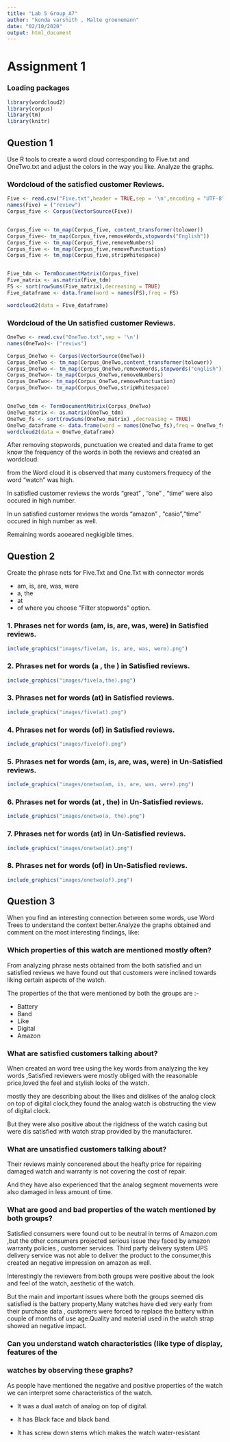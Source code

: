 ```yaml
---
title: "Lab 5 Group_A7"
author: "konda varshith , Malte groenemann"
date: "02/10/2020"
output: html_document
---
```





# Assignment 1

### Loading packages

```r
library(wordcloud2)
library(corpus)
library(tm)
library(knitr)
```


## Question 1  
Use R tools to create a word cloud corresponding to Five.txt and OneTwo.txt and adjust the colors in the way you like. Analyze the graphs.


### Wordcloud of the satisfied customer Reviews.

```r
Five <- read.csv("Five.txt",header = TRUE,sep = '\n',encoding = "UTF-8")
names(Five) = ("review")
Corpus_five <- Corpus(VectorSource(Five))


Corpus_five <- tm_map(Corpus_five, content_transformer(tolower))
Corpus_five<- tm_map(Corpus_five,removeWords,stopwords("English"))
Corpus_five <- tm_map(Corpus_five,removeNumbers)
Corpus_five <- tm_map(Corpus_five,removePunctuation)
Corpus_five <- tm_map(Corpus_five,stripWhitespace)


Five_tdm <- TermDocumentMatrix(Corpus_five)
Five_matrix <- as.matrix(Five_tdm) 
FS <- sort(rowSums(Five_matrix),decreasing = TRUE)
Five_dataframe <- data.frame(word = names(FS),freq = FS)

wordcloud2(data = Five_dataframe)


```


### Wordcloud of the Un satisfied customer Reviews.
```r
OneTwo <- read.csv("OneTwo.txt",sep = '\n')
names(OneTwo)<- ("reviws")

Corpus_OneTwo <- Corpus(VectorSource(OneTwo))
Corpus_OneTwo <- tm_map(Corpus_OneTwo,content_transformer(tolower))
Corpus_OneTwo <- tm_map(Corpus_OneTwo,removeWords,stopwords("english"))
Corpus_OneTwo<- tm_map(Corpus_OneTwo,removeNumbers)
Corpus_OneTwo<- tm_map(Corpus_OneTwo,removePunctuation)
Corpus_OneTwo<- tm_map(Corpus_OneTwo,stripWhitespace)


OneTwo_tdm <- TermDocumentMatrix(Corpus_OneTwo)
OneTwo_matrix <- as.matrix(OneTwo_tdm)
OneTwo_fs <- sort(rowSums(OneTwo_matrix) ,decreasing = TRUE)
OneTwo_dataframe <- data.frame(word = names(OneTwo_fs),freq = OneTwo_fs)
wordcloud2(data = OneTwo_dataframe)

```


After removing stopwords, punctuation we created and data frame to get know the frequency of the words in both the reviews and created an wordcloud.

from the Word cloud it is observed that many customers frequecy of the word "watch " was high. 

In satisfied customer reviews the words "great" , "one" , "time" were also occured in high number.

In un satisfied customer reviews the words "amazon" , "casio","time" occured in high number as well.

Remaining words aooeared negkigible times.

## Question 2 

Create the phrase nets for Five.Txt and One.Txt with connector words

* am, is, are, was, were
* a, the
* at
* of
  where you choose ”Filter stopwords” option.

### 1. Phrases net for words (am, is, are, was, were) in Satisfied reviews.

```r

include_graphics("images/five(am, is, are, was, were).png")

```


### 2. Phrases net for words (a , the ) in Satisfied reviews. 


```r

include_graphics("images/five(a,the).png")

```


### 3. Phrases net for words (at) in Satisfied reviews.


```r

include_graphics("images/five(at).png")

```


### 4. Phrases net for words (of) in Satisfied reviews.


```r

include_graphics("images/five(of).png")

```


### 5. Phrases net for words (am, is, are, was, were) in Un-Satisfied reviews. 


```r

include_graphics("images/onetwo(am, is, are, was, were).png")

```

### 6. Phrases net for words (at , the) in Un-Satisfied reviews. 
 

```r

include_graphics("images/onetwo(a, the).png")

```

### 7. Phrases net for words (at) in Un-Satisfied reviews. 
 

```r

include_graphics("images/onetwo(at).png")

```



### 8. Phrases net for words (of) in Un-Satisfied reviews. 
 

```r

include_graphics("images/onetwo(of).png")

```


## Question 3


When you find an interesting connection between some words, use Word Trees to understand the context better.Analyze the graphs obtained and comment on the most interesting findings, like:



### Which properties of this watch are mentioned mostly often?


From analyzing  phrase nests obtained from the both satisfied and un satisfied reviews we have found out that customers were inclined towards liking certain aspects of the watch.

The properties of the that were mentioned by both the groups are :- 

* Battery
* Band
* Like 
* Digital
* Amazon


### What are satisfied customers talking about? 



When created an word tree using the key words from analyzing the key words ,Satisfied reviewers were mostly obliged with the reasonable price,loved the feel and stylish looks of the watch.

mostly they are describing about the likes and dislikes of the analog clock on top of digital clock,they found the analog watch is obstructing the view of digital clock.

But they were also positive about the rigidness of the watch casing but were dis satisfied with watch strap provided  by the manufacturer. 


### What are unsatisfied customers talking about? 


Their reviews mainly concerened about the heafty price for repairing damaged watch and warranty is not covering the cost of repair.

And they have also experienced that the analog segment movements were also damaged in less amount of time.


### What are good and bad properties of the watch mentioned by both groups?


Satisfied consumers were found out to be neutral in terms of  Amazon.com ,but the other consumers projected serious issue they faced by amazon warranty policies , customer services. Third party delivery system UPS delivery service was not able to deliver the product to the consumer,this created  an negative impression on amazon as well. 

Interestingly the reviewers from both groups were  positive about the look and feel of the watch,  aesthetic of the watch.

But the main and important issues where both the groups seemed dis satisfied is the battery property,Many watches have died very early from their purchase data , customers were forced to replace the battery within couple of months of use age.Quality and material used in the watch strap showed an negative impact.


### Can you understand watch characteristics (like type of display, features of the   
### watches by observing these graphs?


 As people have mentioned  the negative and positive properties of the watch we can interpret some characteristics of the watch.
 
* It was a dual watch of analog on top of digital.

* It has Black face and black band.

* It has screw down stems which makes the watch water-resistant


